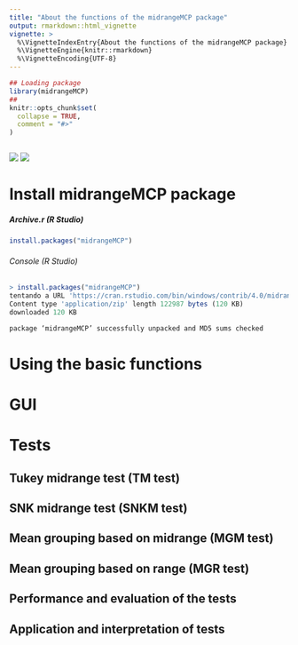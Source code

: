 ```yaml
---
title: "About the functions of the midrangeMCP package"
output: rmarkdown::html_vignette
vignette: >
  %\VignetteIndexEntry{About the functions of the midrangeMCP package}
  %\VignetteEngine{knitr::rmarkdown}
  %\VignetteEncoding{UTF-8}
---
```


```r
## Loading package
library(midrangeMCP)
##
knitr::opts_chunk$set(
  collapse = TRUE,
  comment = "#>"
)
```

```r

```



<a href="#"> <img   onclick="traduzir(1)" src="img/icon_EUA.png"  ></a>
<a href="#"> <img  onclick="traduzir(0)"src="img/icon_BR.png"  ></a>


<h1 id="titulo_install">Install midrangeMCP package </h1>


<h5 id="subTitulo_arquivo">Archive.r (R Studio) </h5>




<script>
function traduzir(op) {

if (op==0){
 
document.querySelector("#titulo_install").innerHTML = "Instalando o Pacote midrangeMCP"
 document.querySelector("#subTitulo_arquivo").innerHTML = "Arquivo.r (R Studio)"
  document.querySelector("#titulo_Using").innerHTML = "Usando as funções básicas"
  document.querySelector("#tituto_Tests").innerHTML = "Testes"
}

if (op==1){

 
 document.querySelector("#titulo_install").innerHTML = "Install midrangeMCP package"
 document.querySelector("#subTitulo_arquivo").innerHTML = "Archive.r (R Studio)"
  document.querySelector("#titulo_Using").innerHTML = "Using the basic functions"
  document.querySelector("#tituto_Tests").innerHTML = "Tests"
  
}
}


</script>


~~~r
install.packages("midrangeMCP")
~~~
###### Console (R Studio)
~~~r
> install.packages("midrangeMCP")
tentando a URL 'https://cran.rstudio.com/bin/windows/contrib/4.0/midrangeMCP_3.1.zip'
Content type 'application/zip' length 122987 bytes (120 KB)
downloaded 120 KB

package ‘midrangeMCP’ successfully unpacked and MD5 sums checked
~~~



<!---
$$
  s f(x,y) = \sin(x+y)
$$
-->




<h1 id="titulo_Using">Using the basic functions </h1>



<h1 id="tituto_Gui">GUI </h1>


<h1 id="tituto_Tests">Tests</h1>

<h2 id="titulo_Tukey">Tukey midrange test (TM test) </h2>

<h2 id="titulo_SNK">SNK midrange test (SNKM test)</h2>

<h2 id="titulo_MGM">Mean grouping based on midrange (MGM test) </h2>

<h2 id="titulo_MGR">Mean grouping based on range (MGR test) </h2>

<h2 id="titulo_Performance">Performance and evaluation of the tests </h2>
 
<h2 id="titulo_Application">Application and interpretation of tests </h2>
